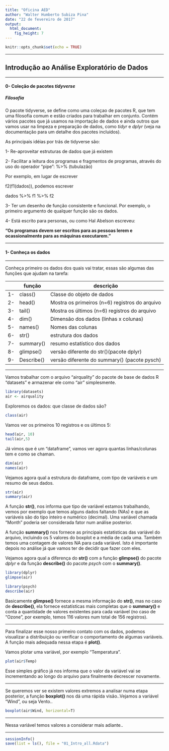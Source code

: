 ---
title: "Oficina AED"
author: "Walter Humberto Subiza Pina"
date: "22 de fevereiro de 2017"
output: 
  html_document: 
    fig_height: 7
---

```{r setup, include=FALSE}
knitr::opts_chunk$set(echo = TRUE)
```

---

## Introdução ao Análise Exploratório de Dados

---

#### 0- Coleção de pacotes _**tidyverse**_

##### Filosofia

O pacote tidyverse, se define como uma coleçao de pacotes R, que tem uma filosofia comum e estão criados para trabalhar em conjunto. Contém vários pacotes que já usamos na importação de dados e ainda outros que vamos usar na limpeza e preparação de dados, como _tidyr_ e _dplyr_ (veja na documentação para um detalhe dos pacotes incluídos).

As principais idéias por trás de tidyverse são:

1- Re-aproveitar estruturas de dados que já existem

2- Facilitar a leitura dos programas e fragmentos de programas, através do uso do operador "pipe": %>% (tubulazão)

Por exemplo, em lugar de escrever 

f2(f1(dados)), podemos escrever

dados %>% f1 %>% f2

3- Ter um desenho de função consistente e funcional. Por exemplo, o primeiro argumento de qualquer função são os dados.

4- Está escrito para personas, ou como Hal Abelson escreveu:

**"Os programas devem ser escritos para as pessoas lerem e ocassionalmente para as máquinas executarem."**

---

#### 1- Conheça os dados

---

Conheça primeiro os dados dos quais vai tratar, essas são algumas das funções que ajudam na tarefa:



|    | função     |   descrição                                     |
|----|------------|-------------------------------------------------|
| 1- | class()    |   Classe do objeto de dados                     |
| 2- | head()     |   Mostra os primeiros (n=6) registros do arquivo|
| 3- | tail()     |   Mostra os últimos (n=6) registros do arquivo  |
| 4- | dim()      |   Dimensão dos dados (linhas x colunas)         |
| 5- | names()    |   Nomes das colunas                             |
| 6- | str()      |   estrutura dos dados                           |
| 7- | summary()  |   resumo estatístico dos dados                  |
| 8- | glimpse()  |   versão diferente do str()(pacote dplyr)       |
| 9- | Describe() |   versão diferente do summary() (pacote pysch)  |

---

Vamos trabalhar com o arquivo "airquality" do pacote de base de dados R "datasets" e armazenar ele como "air" simplesmente.

```{r}
library(datasets)
air <- airquality
```


Exploremos os dados: que classe de dados são?


```{r}
class(air)

```

Vamos ver os primeiros 10 registros e os últimos 5:


```{r}
head(air, 10)
tail(air,5)
```


Já vimos que é um "dataframe", vamos ver agora quantas linhas/colunas tem e como se chaman.

```{r}
dim(air)
names(air)
```

Vejamos agora qual a estrutura do dataframe, com tipo de variáveis e um resumo de seus dados.

```{r}
str(air)
summary(air)
```

A função **str()**, nos informa que tipo de variável estamos trabalhando, vemos por exemplo que temos alguns dados faltando (NAs) e que as variáveis são do tipo inteiro e numérico (decimal). Uma variável chamada "Month" poderia ser considerada fator num análise posterior.

A função **summary()** nos fornece as principais estatísticas das variável do arquivo, incluindo os 5 valores do boxplot e a média de cada uma. Também temos uma contagem de valores NA para cada variável. Isto é importante depois no análise já que vamos ter de decidir que fazer com eles.

Vejamos agora qual a diferença do **str()**  com a função **glimpse()** do pacote _dplyr_ e da função **describe()** do pacote _psych_ com o **summary()**.


```{r warning=FALSE, message=FALSE}
library(dplyr)
glimpse(air)

library(psych)
describe(air)
```

Basicamente **glimpse()**  fornece a mesma informação do **str()**, mas no caso de **describe()**, ela fornece estatísticas mais completas que o **summary()** e conta a quantidade de valores existentes para cada variável (no caso de "Ozone", por exemplo, temos 116 valores num total de 156 registros).

---

Para finalizar esse nosso primeiro contato com os dados, podemos visualizar a distribuição ou verificar o comportamento de algumas variáveis. A função mais adequada nessa etapa é **plot()**.

Vamos plotar uma variável, por exemplo "Temperatura".


```{r}
plot(air$Temp)

```

Esse simples gráfico já nos informa que o valor da variável vai se incrementando ao longo do arquivo para finalmente decrescer novamente.


---

Se queremos ver se existem valores extremos a analisar numa etapa posterior, a função **boxplot()** nos dá uma rápida visão..Vejamos a variável "Wind", ou seja Vento..


```{r}
boxplot(air$Wind, horizontal=T)

```

---

Nessa variável temos valores a considerar mais adiante..

---

```{r}
sessionInfo()
save(list = ls(), file = "01_Intro_all.Rdata")
```
